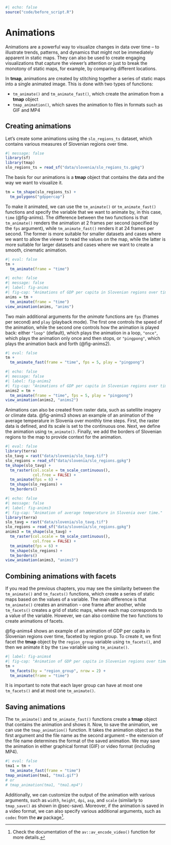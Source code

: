 ```r
#| echo: false
source("code/before_script.R")
```

# Animations {#sec-animations}

\index{animation}
Animations are a powerful way to visualize changes in data over time -- to illustrate trends, patterns, and dynamics that might not be immediately apparent in static maps.
They can also be used to create engaging visualizations that capture the viewer's attention or just to break the monotony of static maps, for example, by comparing different locations.

In **tmap**, animations are created by stitching together a series of static maps into a single animated image. 
This is done with two types of functions: 

- `tm_animate()` and `tm_animate_fast()`, which create the animation from a **tmap** object
- `tmap_animation()`, which saves the animation to files in formats such as GIF and MP4

## Creating animations

Let's create some animations using the `slo_regions_ts` dataset, which contains various measures of Slovenian regions over time.  

```r
#| message: false
library(sf)
library(tmap)
slo_regions_ts = read_sf("data/slovenia/slo_regions_ts.gpkg")
```

The basis for our animations is a **tmap** object that contains the data and the way we want to visualize it.

```r
tm = tm_shape(slo_regions_ts) +
  tm_polygons("gdppercap")
```

<!-- idea: animating charts along the data: -->
<!-- tm_polygons("gdppercap", fill.chart = tm_chart_donut()) -->

\index{tm\_animate}
\index{tm\_animate\_fast}
To make it animated, we can use the `tm_animate()` or `tm_animate_fast()` functions and specify the variable that we want to animate by, in this case, `time` (@fig-anims).
The difference between the two functions is that `tm_animate()` renders the animation at 2 frames per second (specified by the `fps` argument), while `tm_animate_fast()` renders it at 24 frames per second.
The former is more suitable for smaller datasets and cases where we want to allow the viewer to read the values on the map, while the latter is more suitable for larger datasets and cases where we want to create a smooth, cinematic animation.

```r
#| eval: false
tm +
  tm_animate(frame = "time")
```

```r
#| echo: false
#| message: false
#| label: fig-anims
#| fig-cap: "Animations of GDP per capita in Slovenian regions over time using `tm_animate()`."
anims = tm +
  tm_animate(frame = "time")
view_animation(anims, "anims")
```

Two main additional arguments for the *animate* functions are `fps` (frames per second) and `play` (playback mode).
The first one controls the speed of the animation, while the second one controls how the animation is played back: 
either `"loop"` (default), which plays the animation in a loop, `"once"`, which plays the animation only once and then stops, or `"pingpong"`, which plays the animation back and forth (@fig-anims2).

```r
#| eval: false
tm +
  tm_animate_fast(frame = "time", fps = 5, play = "pingpong")
```

```r
#| echo: false
#| message: false
#| label: fig-anims2
#| fig-cap: "Animations of GDP per capita in Slovenian regions over time with a pingpong playback mode."
anims2 = tm +
  tm_animate(frame = "time", fps = 5, play = "pingpong")
view_animation(anims2, "anims2")
```

Animations can also be created from raster data, such as satellite imagery or climate data.
@fig-anims3 shows an example of an animation of the average temperature in Slovenia over monthly time steps.
First, the raster data is defined, and its scale is set to the continuous one.
Next, we define the animation using `tm_animate()`<!--and specify the `by` argument to animate by the `band` variable, which represents the time steps in the raster data-->.
Finally, we add the borders of Slovenian regions to the map to provide context for the animation.

```r
#| eval: false
library(terra)
slo_tavg = rast("data/slovenia/slo_tavg.tif")
slo_regions = read_sf("data/slovenia/slo_regions.gpkg")
tm_shape(slo_tavg) +
  tm_raster(col.scale = tm_scale_continuous(),
            col.free = FALSE) +
  tm_animate(fps = 6) +
  tm_shape(slo_regions) +
  tm_borders()
```


```r
#| echo: false
#| message: false
#| label: fig-anims3
#| fig-cap: "Animation of average temperature in Slovenia over time."
library(terra)
slo_tavg = rast("data/slovenia/slo_tavg.tif")
slo_regions = read_sf("data/slovenia/slo_regions.gpkg")
anims3 = tm_shape(slo_tavg) +
  tm_raster(col.scale = tm_scale_continuous(),
            col.free = FALSE) +
  tm_animate(fps = 6) +
  tm_shape(slo_regions) +
  tm_borders()
view_animation(anims3, "anims3")
```

## Combining animations with facets

<!-- https://github.com/r-tmap/tmap/issues/1160 -->
If you read the previous chapters, you may see the similarity between the `tm_animate()` and `tm_facets()` functions, which create a series of static maps based on the values of a variable.
The main difference is that `tm_animate()` creates an animation -- one frame after another, while `tm_facets()` creates a grid of static maps, where each map corresponds to a value of the variable.
However, we can also combine the two functions to create animations of facets.

@fig-anims4 shows an example of an animation of GDP per capita in Slovenian regions over time, faceted by region group.
To create it, we first facet the **tmap** object by the `region_group` variable using `tm_facets()`, and then we animate it by the `time` variable using `tm_animate()`.

```r
#| label: fig-anims4
#| fig-cap: "Animation of GDP per capita in Slovenian regions over time, faceted by region group."
tm +
  tm_facets(by = "region_group", nrow = 2) +
  tm_animate(frame = "time")
```

It is important to note that each layer group can have at most one `tm_facets()` and at most one `tm_animate()`.

## Saving animations

\index{tmap\_animation}
The `tm_animate()` and `tm_animate_fast()` functions create a **tmap** object that contains the animation and shows it.
Now, to save the animation, we can use the `tmap_animation()` function.
It takes the animation object as the first argument and the file name as the second argument -- the extension of the file name determines the format of the saved animation.
We may save the animation in either graphical format (GIF) or video format (including MP4).

```r
#| eval: false
tma1 = tm +
  tm_animate_fast(frame = "time")
tmap_animation(tma1, "tma1.gif")
# or
# tmap_animation(tma1, "tma1.mp4")
```

Additionally, we can customize the output of the animation with various arguments, such as `width`, `height`, `dpi`, `asp`, and `scale` (similarly to `tmap_save()` as shown in @sec-save).
Moreover, if the animation is saved in a video format, we can also specify various additional arguments, such as `codec` from the **av** package^[Check the documentation of the `av::av_encode_video()` function for more details.].
